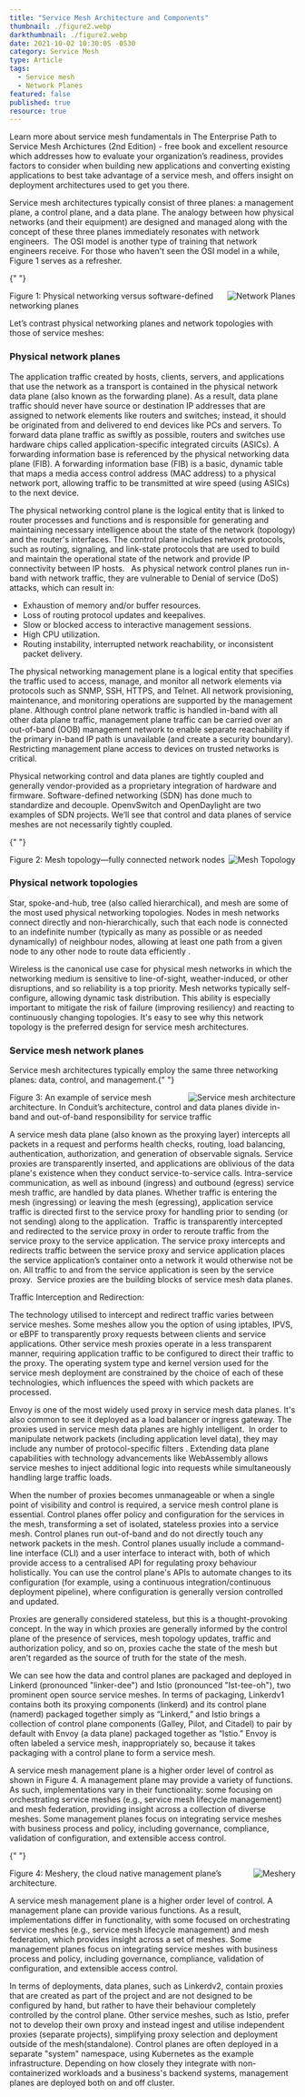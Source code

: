 ```yaml
---
title: "Service Mesh Architecture and Components"
thumbnail: ./figure2.webp
darkthumbnail: ./figure2.webp
date: 2021-10-02 10:30:05 -0530
category: Service Mesh
type: Article
tags:
  - Service mesh
  - Network Planes
featured: false
published: true
resource: true
---
```



<ResourcesWrapper>
  <div className="intro">
    <p>Learn more about service mesh fundamentals in <Link className="blog" to="/learn/service-mesh-books/the-enterprise-path-to-service-mesh-architectures-2nd-edition">The Enterprise Path to Service Mesh Archictures (2nd Edition)</Link> -  free book and excellent resource which addresses how to evaluate your organization’s readiness, provides factors to consider when building new applications and converting existing applications to best take advantage of a service mesh, and offers insight on deployment architectures used to get you there.</p>
  </div>

<p>
  Service mesh architectures typically consist of three planes: a management
  plane, a control plane, and a data plane. The analogy between how physical
  networks (and their equipment) are designed and managed along with the concept
  of these three planes immediately resonates with network engineers.  The OSI
  model is another type of training that network engineers receive. For those
  who haven't seen the OSI model in a while, Figure 1 serves as a refresher.
</p>

{" "}
<div className="right">
  <img src={Planes} align="right" alt="Network Planes" />
  <p>Figure 1: Physical networking versus software-defined networking planes</p>
</div>

<p>
  Let’s contrast physical networking planes and network topologies with those of
  service meshes:
</p>

<h3>Physical network planes</h3>

<p>
  The application traffic created by hosts, clients, servers, and applications
  that use the network as a transport is contained in the physical network data
  plane (also known as the forwarding plane). As a result, data plane traffic
  should never have source or destination IP addresses that are assigned to
  network elements like routers and switches; instead, it should be originated
  from and delivered to end devices like PCs and servers. To forward data plane
  traffic as swiftly as possible, routers and switches use hardware chips called
  application-specific integrated circuits (ASICs). A forwarding information
  base is referenced by the physical networking data plane (FIB). A forwarding
  information base (FIB) is a basic, dynamic table that maps a media access
  control address (MAC address) to a physical network port, allowing traffic to
  be transmitted at wire speed (using ASICs) to the next device.
</p>

<p>
  The physical networking control plane is the logical entity that is linked to
  router processes and functions and is responsible for generating and
  maintaining necessary intelligence about the state of the network (topology)
  and the router's interfaces. The control plane includes network protocols,
  such as routing, signaling, and link-state protocols that are used to build
  and maintain the operational state of the network and provide IP connectivity
  between IP hosts.   As physical network control planes run in-band with
  network traffic, they are vulnerable to Denial of service (DoS) attacks, which
  can result in:
</p>

<ul>
  <li>Exhaustion of memory and/or buffer resources.</li>
  <li>Loss of routing protocol updates and keepalives.</li>
  <li>Slow or blocked access to interactive management sessions.</li>
  <li>High CPU utilization.</li>
  <li>
    Routing instability, interrupted network reachability, or inconsistent
    packet delivery.
  </li>
</ul>

<p>
  The physical networking management plane is a logical entity that specifies
  the traffic used to access, manage, and monitor all network elements via
  protocols such as SNMP, SSH, HTTPS, and Telnet. All network provisioning,
  maintenance, and monitoring operations are supported by the management plane.
  Although control plane network traffic is handled in-band with all other data
  plane traffic, management plane traffic can be carried over an out-of-band
  (OOB) management network to enable separate reachability if the primary
  in-band IP path is unavailable (and create a security boundary). Restricting
  management plane access to devices on trusted networks is critical.
</p>

<p>
  Physical networking control and data planes are tightly coupled and generally
  vendor-provided as a proprietary integration of hardware and firmware.
  Software-defined networking (SDN) has done much to standardize and decouple.
  OpenvSwitch and OpenDaylight are two examples of SDN projects. We’ll see that
  control and data planes of service meshes are not necessarily tightly coupled.
</p>

{" "}
<div className="left">
  <img src={Topology} align="right" alt="Mesh Topology" />
  <p>Figure 2: Mesh topology—fully connected network nodes</p>
</div>

<h3>Physical network topologies</h3>

<p>
  Star, spoke-and-hub, tree (also called hierarchical), and mesh are some of the
  most used physical networking topologies. Nodes in mesh networks connect
  directly and non-hierarchically, such that each node is connected to an
  indefinite number (typically as many as possible or as needed dynamically) of
  neighbour nodes, allowing at least one path from a given node to any other
  node to route data efficiently .
</p>

<p>
  Wireless is the canonical use case for physical mesh networks in which the
  networking medium is sensitive to line-of-sight, weather-induced, or other
  disruptions, and so reliability is a top priority. Mesh networks typically
  self-configure, allowing dynamic task distribution. This ability is especially
  important to mitigate the risk of failure (improving resiliency) and reacting
  to continuously changing topologies. It's easy to see why this network
  topology is the preferred design for service mesh architectures.
</p>

<h3>Service mesh network planes</h3>

<p>
  Service mesh architectures typically employ the same three networking planes:
  data, control, and management.{" "}
</p>

<div className="right">
  <img src={Architecture} align="right" alt="Service mesh architecture" />
  <p>
    Figure 3: An example of service mesh architecture. In Conduit’s
    architecture, control and data planes divide in-band and out-of-band
    responsibility for service traffic
  </p>
</div>

<p>
  A service mesh data plane (also known as the proxying layer) intercepts all
  packets in a request and performs health checks, routing, load balancing,
  authentication, authorization, and generation of observable signals. Service
  proxies are transparently inserted, and applications are oblivious of the data
  plane's existence when they conduct service-to-service calls. Intra-service
  communication, as well as inbound (ingress) and outbound (egress) service mesh
  traffic, are handled by data planes. Whether traffic is entering the mesh
  (ingressing) or leaving the mesh (egressing), application service traffic is
  directed first to the service proxy for handling prior to sending (or not
  sending) along to the application.  Traffic is transparently intercepted and
  redirected to the service proxy in order to reroute traffic from the service
  proxy to the service application. The service proxy intercepts and redirects
  traffic between the service proxy and service application places the service
  application’s container onto a network it would otherwise not be on. All
  traffic to and from the service application is seen by the service proxy. 
  Service proxies are the building blocks of service mesh data planes.
</p>

<div className="fact">
  Traffic Interception and Redirection:
  <p>
    The technology utilised to intercept and redirect traffic varies between
    service meshes. Some meshes allow you the option of using iptables, IPVS, or
    eBPF to transparently proxy requests between clients and service
    applications. Other service mesh proxies operate in a less transparent
    manner, requiring application traffic to be configured to direct their
    traffic to the proxy. The operating system type and kernel version used for
    the service mesh deployment are constrained by the choice of each of these
    technologies, which influences the speed with which packets are processed.
  </p>
</div>

<p>
  Envoy is one of the most widely used proxy in service mesh data planes. It's
  also common to see it deployed as a load balancer or ingress gateway. The
  proxies used in service mesh data planes are highly intelligent.  In order to
  manipulate network packets (including application level data), they may
  include any number of protocol-specific filters . Extending data plane
  capabilities with technology advancements like WebAssembly allows service
  meshes to inject additional logic into requests while simultaneously handling
  large traffic loads.
</p>

<p>
  When the number of proxies becomes unmanageable or when a single point of
  visibility and control is required, a service mesh control plane is essential.
  Control planes offer policy and configuration for the services in the mesh,
  transforming a set of isolated, stateless proxies into a service mesh. Control
  planes run out-of-band and do not directly touch any network packets in the
  mesh. Control planes usually include a command-line interface (CLI) and a user
  interface to interact with, both of which provide access to a centralised API
  for regulating proxy behaviour holistically. You can use the control plane's
  APIs to automate changes to its configuration (for example, using a continuous
  integration/continuous deployment pipeline), where configuration is generally
  version controlled and updated.
</p>

<div className="fact">
  Proxies are generally considered stateless, but this is a thought-provoking
  concept. In the way in which proxies are generally informed by the control
  plane of the presence of services, mesh topology updates, traffic and
  authorization policy, and so on, proxies cache the state of the mesh but
  aren’t regarded as the source of truth for the state of the mesh.
</div>

<p>
  We can see how the data and control planes are packaged and deployed in
  Linkerd (pronounced "linker-dee") and Istio (pronounced "Ist-tee-oh"), two
  prominent open source service meshes. In terms of packaging, Linkerdv1
  contains both its proxying components (linkerd) and its control plane (namerd)
  packaged together simply as “Linkerd,” and Istio brings a collection of
  control plane components (Galley, Pilot, and Citadel) to pair by default with
  Envoy (a data plane) packaged together as “Istio.” Envoy is often labeled a
  service mesh, inappropriately so, because it takes packaging with a control
  plane to form a service mesh.
</p>

<p>
  A service mesh management plane is a higher order level of control as shown in
  Figure 4. A management plane may provide a variety of functions. As such,
  implementations vary in their functionality: some focusing on orchestrating
  service meshes (e.g., service mesh lifecycle management) and mesh federation,
  providing insight across a collection of diverse meshes. Some management
  planes focus on integrating service meshes with business process and policy,
  including governance, compliance, validation of configuration, and extensible
  access control.
</p>

{" "}
<div className="left">
  <img src={Meshery} align="right" alt="Meshery" />
  <p>Figure 4: Meshery, the cloud native management plane’s architecture.</p>
</div>
<p>
  A service mesh management plane is a higher order level of control. A
  management plane can provide various functions. As a result, implementations
  differ in functionality, with some focused on orchestrating service meshes
  (e.g., service mesh lifecycle management) and mesh federation, which provides
  insight across a set of meshes. Some management planes focus on integrating
  service meshes with business process and policy, including governance,
  compliance, validation of configuration, and extensible access control.
</p>

<p>
  In terms of deployments, data planes, such as Linkerdv2, contain proxies that
  are created as part of the project and are not designed to be configured by
  hand, but rather to have their behaviour completely controlled by the control
  plane. Other service meshes, such as Istio, prefer not to develop their own
  proxy and instead ingest and utilise independent proxies (separate projects),
  simplifying proxy selection and deployment outside of the mesh(standalone).
  Control planes are often deployed in a separate "system"
  namespace, using Kubernetes as the example infrastructure. Depending on how
  closely they integrate with non-containerized workloads and a business's
  backend systems, management planes are deployed both on and off cluster.
</p>

</ResourcesWrapper>
